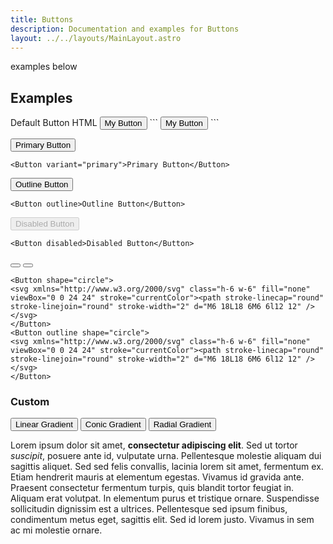 ```yaml
---
title: Buttons
description: Documentation and examples for Buttons
layout: ../../layouts/MainLayout.astro
---
```



examples below

## Examples

<Tabs variant="lifted" size="large" client:visible>
  <Fragment slot="tab.1.active">Default Button</Fragment>
  <Fragment slot="tab.2">HTML</Fragment>
  <Fragment slot="panel.1">
   <Button>My Button</Button>
  </Fragment>
  <Fragment slot="panel.2">
    ```
    <Button>My Button</Button>
    ```
  </Fragment>
</Tabs>


<Button variant="primary">Primary Button</Button>
```
<Button variant="primary">Primary Button</Button>
```

<Button outline>Outline Button</Button>
```
<Button outline>Outline Button</Button>
```

<Button disabled>Disabled Button</Button>
```
<Button disabled>Disabled Button</Button>
```


<Button shape="circle"><svg xmlns="http://www.w3.org/2000/svg" class="h-6 w-6" fill="none" viewBox="0 0 24 24" stroke="currentColor"><path stroke-linecap="round" stroke-linejoin="round" stroke-width="2" d="M6 18L18 6M6 6l12 12" /></svg></Button>
<Button outline shape="circle"><svg xmlns="http://www.w3.org/2000/svg" class="h-6 w-6" fill="none" viewBox="0 0 24 24" stroke="currentColor"><path stroke-linecap="round" stroke-linejoin="round" stroke-width="2" d="M6 18L18 6M6 6l12 12" /></svg></Button>
```
<Button shape="circle">
<svg xmlns="http://www.w3.org/2000/svg" class="h-6 w-6" fill="none" viewBox="0 0 24 24" stroke="currentColor"><path stroke-linecap="round" stroke-linejoin="round" stroke-width="2" d="M6 18L18 6M6 6l12 12" /></svg>
</Button>
<Button outline shape="circle">
<svg xmlns="http://www.w3.org/2000/svg" class="h-6 w-6" fill="none" viewBox="0 0 24 24" stroke="currentColor"><path stroke-linecap="round" stroke-linejoin="round" stroke-width="2" d="M6 18L18 6M6 6l12 12" /></svg>
</Button>
```

### Custom


<button className="btn btn-wide bg-gradient-to-r from-orange-500 to-pink-500 border border-transparent shadow text-white hover:to-pink-600 focus:outline-none focus:ring focus:ring-primary-500 focus:ring-offset-primary-500 focus:ring-2 focus:ring-offset-2">Linear Gradient</button>
<button className="btn btn-wide border-none bg-conic-to-l from-yellow-500 via-purple-500 to-blue-500">Conic Gradient</button>
<button className="btn btn-wide bg-radial-at-t from-gray-300 via-fuchsia-600 to-orange-600">Radial Gradient</button>



Lorem ipsum dolor sit amet, **consectetur adipiscing elit**. Sed ut tortor _suscipit_, posuere ante id, vulputate urna. Pellentesque molestie aliquam dui sagittis aliquet. Sed sed felis convallis, lacinia lorem sit amet, fermentum ex. Etiam hendrerit mauris at elementum egestas. Vivamus id gravida ante. Praesent consectetur fermentum turpis, quis blandit tortor feugiat in. Aliquam erat volutpat. In elementum purus et tristique ornare. Suspendisse sollicitudin dignissim est a ultrices. Pellentesque sed ipsum finibus, condimentum metus eget, sagittis elit. Sed id lorem justo. Vivamus in sem ac mi molestie ornare.

